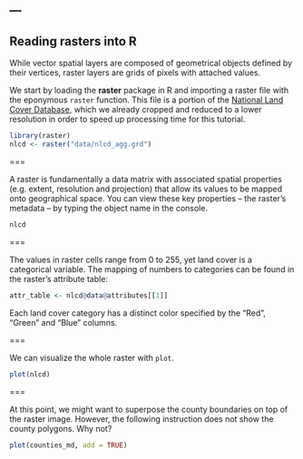 ---
---

## Reading rasters into R

While vector spatial layers are composed of geometrical objects defined by their vertices, raster layers are grids of pixels with attached values. 

We start by loading the **raster** package in R and importing a raster file with the eponymous `raster` function. This file is a portion of the [National Land Cover Database](http://www.mrlc.gov/nlcd2011.php), which we already cropped and reduced to a lower resolution in order to speed up processing time for this tutorial.

```r
library(raster)
nlcd <- raster("data/nlcd_agg.grd")
```

===

A raster is fundamentally a data matrix with associated spatial properties (e.g. extent, resolution and projection) that allow its values to be mapped onto geographical space. You can view these key properties -- the raster's metadata -- by typing the object name in the console.

```r
nlcd
```

===

The values in raster cells range from 0 to 255, yet land cover is a categorical variable. The mapping of numbers to categories can be found in the raster's attribute table:
```r
attr_table <- nlcd@data@attributes[[1]]
```

Each land cover category has a distinct color specified by the "Red", "Green" and "Blue" columns. 

===

We can visualize the whole raster with `plot`.
```r
plot(nlcd)
```

===

At this point, we might want to superpose the county boundaries on top of the raster image. However, the following instruction does not show the county polygons. Why not?
```r
plot(counties_md, add = TRUE)
```
